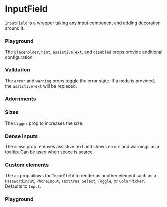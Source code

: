 
# InputField

`InputField` is a wrapper taking [any input component](#custom-elements) and adding decoration around it.

### Playground

<Story id="components-inputfield--sandbox" />

<Canvas withSource="open">
    <Story id="components-inputfield--basic" />
</Canvas>

The `placeholder`, `hint`, `assistiveText`, and `disabled` props provide additional configuration.

<Canvas>
    <Story id="components-inputfield--intermediate" />
</Canvas>

### Validation

The `error` and `warning` props toggle the error state. If a node is provided, the `assistiveText` will be replaced.

<Canvas>
    <Story id="components-inputfield--validation" />
</Canvas>

### Adornments

<Canvas>
    <Story id="components-inputfield--adornments" />
</Canvas>

### Sizes

The `bigger` prop to increases the size.

<Canvas>
    <Story id="components-inputfield--sizes" />
</Canvas>

### Dense inputs

The `dense` prop removes assistive text and shows errors and warnings as a tooltip. Can be used when space is scarce.

<Canvas>
    <Story id="components-inputfield--dense" />
</Canvas>

### Custom elements

The `as` prop allows for `InputField` to render as another element such as a `PasswordInput`, `PhoneInput`, `TextArea`, `Select`, `Toggle`, or `ColorPicker`. Defaults to `Input`.

<Canvas>
    <Story id="components-inputfield--custom-elements" />
</Canvas>

### Playground

<Primary />

<ArgsTable story={PRIMARY_STORY} />
